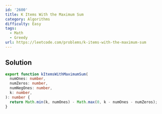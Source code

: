 ```yaml
---
id: '2600'
title: K Items With the Maximum Sum
category: Algorithms
difficulty: Easy
tags:
  - Math
  - Greedy
url: https://leetcode.com/problems/k-items-with-the-maximum-sum
---
```


## Solution

```typescript showLineNumbers
export function kItemsWithMaximumSum(
  numOnes: number,
  numZeros: number,
  numNegOnes: number,
  k: number,
): number {
  return Math.min(k, numOnes) - Math.max(0, k - numOnes - numZeros);
}
```
